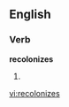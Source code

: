 
==English==

===Verb===
'''recolonizes'''

# {{third-person singular of|[[recolonize]]}}

[[vi:recolonizes]]